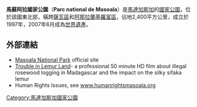 {{Infobox Protected area 
| name = 馬蘇阿拉國家公園
| iucn_category = II
| photo = Masoala park madagascar map.png 
| photo_caption = 
| photo_width = 175
| location = {{flag|Madagascar}}
| nearest_city = 
| lat_d = 15
| lat_m = 18
| lat_s = 01
| lat_NS = S
| long_d = 50
| long_m = 03
| long_s = 09
| long_EW = E
| area = 2,400平方公里
| established = 1997年
| visitation_num = 3000
| visitation_year = 2005年
| governing_body =
}}

'''馬蘇阿拉國家公園'''（'''Parc national de Masoala'''）是[[馬達加斯加|馬達加斯加]]的[[國家公園|國家公園]]，位於該國東北部，橫跨[[薩瓦區|薩瓦區]]和[[阿那拉蘭基羅富區|阿那拉蘭基羅富區]]，佔地2,400平方公里，成立於1997年，2007年6月成為[[世界遺產|世界遺產]]。

==外部連結==
* [https://web.archive.org/web/20060531151955/http://www.masoala.org/eng/index.htm Masoala National Park] official site
*[https://web.archive.org/web/20110903120448/http://vimeo.com/25109845 Trouble in Lemur Land]- a professional 50 minute HD film about illegal rosewood logging in Madagascar and the impact on the silky sifaka lemur
*Human Rights Issues, see [http://www.humanrightsmasoala.org www.humanrightsmasoala.org]

{{Authority control}}
{{Madagascar-stub}}
{{DEFAULTSORT:Masoala}}
[[Category:馬達加斯加國家公園|Category:馬達加斯加國家公園]]